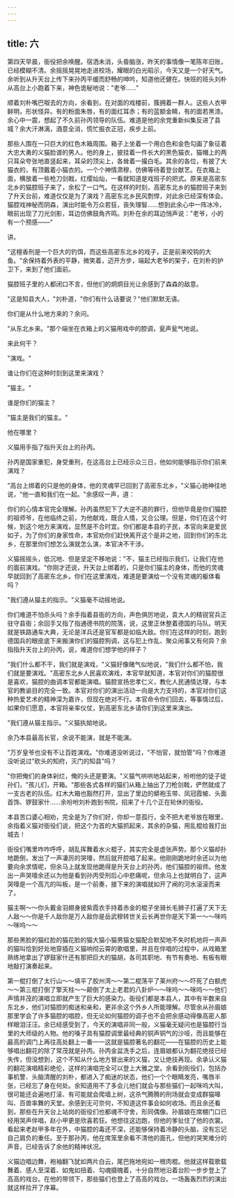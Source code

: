 ```yaml
---
---
---
```

title: 六
---




第四天早晨，衙役把余唤醒。宿洒未消，头昏脑涨，昨天的事情像一笔陈年旧账，已经模糊不清。余摇摇晃晃地走进校场，耀眼的白光昭示，今天又是一个好天气。余听到从升天台上传下来孙丙平缓而舒畅的呻吟，知道他还健在。快班的班头刘朴从高台上小跑着下来，神色诡秘地说："老爷……"

顺着刘朴嘴巴呶去的方向，余看到，在对面的戏楼前，簇拥着一群人。这些人衣甲鲜明，形状怪异。有的粉面朱唇，有的面红耳赤；有的蓝额金睛，有的面若黑漆。余心中一震，想起了不久前孙丙领导的队伍。难道是他的余党重新纠集反进了县城？余大汗淋漓，酒意全消，慌忙振衣正冠，疾步上前。

那些人围在一只巨大的红色木箱周围。箱子上坐着一个用白色和金色勾画了象征着大忠大勇的义猫脸谱的男人。他的身上，披挂着一件长大的黑色猫衣，猫帽上的两只耳朵夸张地直竖起来，耳朵的顶尖上，各耸着一撮白毛。其余的各位，有披了大猫衣的，有顶戴着小猫衣的。一个个神情肃穆，仿佛等待着登台献艺。在衣箱上面，横放着一些枪刀剑戟，红缨灿灿，一看就知道是戏班子的把式。原来是高密东北乡的猫腔班子来了，余松了一口气。在这样的时刻，高密东北乡的猫腔班子来到了升天台前，难道仅仅是为了演戏？高密东北乡民风剽悍，对此余已经深有体会。猫腔戏神秘而阴森，演出时能令万众若狂，丧失理智……想到此余心中一阵冰冷，眼前出现了刀光剑影，耳边仿佛鼓角齐鸣。刘朴在余的耳边悄声说："老爷，小的有一个预感——"

讲。

"这檀香刑是一个巨大的钓饵，而这些高密东北乡的戏子，正是前来咬钩的大鱼。"余保持着外表的平静，微笑着，迈开方步，端起大老爷的架子，在刘朴的护卫下，来到了他们面前。

猫腔班子里的人都闭口不言，但他们的炯炯目光让余感到了森森的敌意。

"这是知县大人，"刘朴道，"你们有什么话要说？"他们默默无语。

你们是从什么地方来的？余问。

"从东北乡来。"那个端坐在衣箱上的义猫用戏中的腔调，瓮声瓮气地说。

来此何干？

"演戏。"

谁让你们在这种时刻到这里来演戏？

"猫主。"

谁是你们的猫主？

"猫主是我们的猫主。"

他在哪里？

义猫用手指了指升天台上的孙丙。

孙丙是国家重犯，身受重刑，在这高台上已经示众三日，他如何能够指示你们前来演戏？

"高台上绑着的只是他的身体，他的灵魂早已回到了高密东北乡，"义猫心驰神往地说，"他一直和我们在一起。"余感叹一声，道：

你们的心情本官完全理解。孙丙虽然犯下了大逆不道的罪行，但他毕竟是你们猫腔的祖师爷，在他临终之前，为他献戏，既合人情，又合公理。但是，你们在这个时候，到这个地方来演戏，显然是不合时宜。你们都是本县的子民，本官向来是爱民如子，为了你们的身家性命，本官劝你们赶快离开这个是非之地，回到你们的东北乡，在那里你们想怎么演就怎么演，本官决不干涉。

义猫摇摇头，低沉地、但是坚定不移地说："不，猫主已经指示我们，让我们在他的面前演戏。"你刚才还说，升天台上绑着的，只是你们猫主的身体，而他的灵魂早就回到了高密东北乡。你们在这里演戏，难道是要演给一个没有灵魂的躯体看吗？

"我们遵从猫主的指示。"义猫毫不动摇地说。

你们难道不怕杀头吗？余手指着县衙的方向，声色俱厉地说，袁大人的精锐官兵正驻守县衙；余回手又指了指通德书院的院落，说，这里正休整着德国的马队。明天就是铁路通车大典，无论是洋兵还是官军都是如临大敌。你们在这样的时刻，跑到德国兵的眼皮底下来搬演你们的猫腔狗调，这与犯上作乱、聚众闹事又有何异？余指指升天台上的孙丙，说，难道你们想学他的样子？

"我们什么都不干，我们就是演戏，"义猫好像赌气似地说，"我们什么都不怕，我们就是要演戏。"高密东北乡人民喜欢演戏，本官早就知道，本官对你们的猫腔很是喜欢，猫腔的曲调本官都能演唱。猫腔宣扬忠孝仁义，教化人民通情达理，与本官的教谕目的完全一致。本官对你们的演出活动一向是大力支持的，本官对你们这种热爱艺术的精神深为嘉许，但现在绝对不行。本官命令你们回去，等事情过后，如果你们愿意，本官将亲率仪仗，到高密东北乡请你们到这里来演出。

"我们遵从猫主指示。"义猫执拗地说。

余乃本县最高长官，余说不能演，就是不能演。

"万岁皇爷也没有不让百姓演戏。"你难道没听说过，"不怕官，就怕管"吗？你难道没听说过"砍头的知府，灭门的知县"吗？

"你把俺们的身体剁烂，俺的头还是要演。"义猫气哄哄地站起来，吩咐他的徒子徒孙们，"孩儿们，开箱。"那些各式各样的猫们从箱上抽出了刀枪剑戟，俨然就成了一支古老的队伍。红木大箱也豁然打开，显出了里边的蟒袍玉带、凤冠霞帔、头面首饰、锣鼓家什……余吩咐刘朴跑到书院，招来了十几个正在轮休的衙役。

本县苦口婆心相劝，完全是为了你们好，你却一意孤行，全不把大老爷放在眼里，余指着义猫对衙役们说，把这个为首的大猫抓起来，其余的杂猫，用乱棍给我打出城去！

衙役们嘴里咋咋呼呼，胡乱挥舞着水火棍子，其实完全是虚张声势。那个义猫却扑地跪倒，发出了一声凄厉的哭嚎，然后就开腔唱了起来。他刚刚跪地时余还以为他要向余求情呢，但余马上就发现他跪得是升天台上的孙丙，他们猫腔的祖师。他发出一声哭嚎余还以为他是看到孙丙受刑后心中悲痛呢，但余马上也就明白了，这声哭嚎是一个高亢的叫板，是一个前奏，接下来的演唱就如开了闸的河水滚滚而来了。

猫主啊～～你头戴金羽翅身披紫霞衣手持着赤金的棍子坐骑长毛狮子打遍了天下无人敌～～你是千人敌你是万人敌你是岳武穆转世关云长再世你是天下第一～～咪呜～咪呜～～

那些黑脸的猫红脸的猫花脸的猫大猫小猫男猫女猫配合默契地不失时机地将一声声的猫叫恰到好处地穿插在义猫响彻云霄的歌唱里，并且在伴唱的过程中，从戏箱里熟练地拿出了锣鼓家什还有那把巨大的猫胡，各司其职地、有节有奏地、有板有眼地敲打演奏起来。

第一棍打倒了太行山～～填平了胶州湾～～第二棍荡平了莱州府～～吓死了白额虎～～第三棍打倒了擎天柱～～颠倒了太上老君的八卦炉～～咪呜～～咪呜～～他们声情并茂的演唱立即就产生了巨大的感染力。衙役们都是本县人，其中有半数来自东北乡，他们对猫腔的痴迷和亲和，更非余这个外乡人所能理解。尽管余从孙眉娘那里学会了许多猫腔的唱腔，但无论如何猫腔的调子也不会把余感动得像高密人那样眼泪汪汪。余已经感受到了，今天的演唱非同一般，义猫毫无疑问也是猫腔行当里的大师级的人物。他的嗓子具有猫腔调里最经典的铜声铜气的沙哑，而且能够在最高的调门上再往高处翻上一番一一这就是猫腔著名的翻花——在猫腔的历史上能够唱出翻花的除了常茂就是孙丙。孙丙金盆洗手之后，连眉娘都认为翻花绝技已经失传，但没想到，这个不知从什么地方冒出来的义猫，又让绝技再现。余承认义猫的翻花演唱精彩绝伦，这样的演唱完全可以登上大雅之堂。余看到街役们，包括办事机警、头脑清醒的刘朴，都进入了痴迷的状态，他们一个个眼睛发亮，嘴唇半张，已经忘了身在何处。余知道用不了多会儿他们就会与那些猫们一起咪呜大叫，很可能还会遍地打滚、有可能就会爬墙上树，这杀气腾腾的刑场就会变成群猫嗥叫、百兽率舞的天堂。余感到无可奈何，不知道这件事会如何收场。而且余还看到，那些在升天台上站岗的衙役们也都魂不守舍，形同偶像。孙眉娘在席棚门口已经用哭声伴唱，赵小甲更是欣喜若狂。他想往这边跑，但他的爹扯住了他的衣裳。看起来老赵甲多年在外，中猫腔的毒还不深，还能够保持着冷静的头脑，没有忘记自己肩负的重任。至于那孙丙，他在席笼里余看不清他的面孔，但他的哭笑难分的声音，已经告诉了余他的精神状况。

义猫边唱边舞，袍袖翻飞犹如两片白云，尾巴拖地宛如一根肉棍。他就这样载歌载舞着、感人至深着、如鬼如扭着、勾魂摄魄着，十分自然地沿着台阶一步步登上了高高的戏台。在他的带领下，那些猫们也登上了高高的戏台。一场轰轰烈烈的演出就这样拉开了序幕。